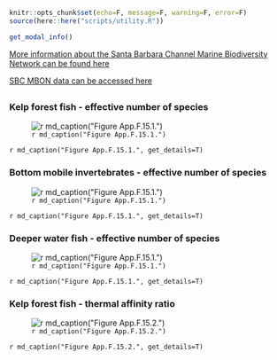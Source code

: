 ```r
knitr::opts_chunk$set(echo=F, message=F, warning=F, error=F)
source(here::here("scripts/utility.R"))
```

```r
get_modal_info()
```

[More information about the Santa Barbara Channel Marine Biodiversity Network can be found here](https://sanctuarysimon.org/dbtools/project-database/index.php?ID=100466)

[SBC MBON data can be accessed here](http://sbc.marinebon.org/data/catalog/)

## {.tabset}

### Kelp forest fish - effective number of species

![`r md_caption("Figure App.F.15.1.")`](../img/cinms_cr/App.F.15.1a.MBON_kelp_forest_fish.jpg)

`r md_caption("Figure App.F.15.1.", get_details=T)`

### Bottom mobile invertebrates - effective number of species

![`r md_caption("Figure App.F.15.1.")`](../img/cinms_cr/App.F.15.1b.MBON_mobile_invertebrate.jpg)

`r md_caption("Figure App.F.15.1.", get_details=T)`

### Deeper water fish - effective number of species

![`r md_caption("Figure App.F.15.1.")`](../img/cinms_cr/App.F.15.1c.MBON_deep_water_fish.jpg)

`r md_caption("Figure App.F.15.1.", get_details=T)`

### Kelp forest fish - thermal affinity ratio

![`r md_caption("Figure App.F.15.2.")`](../img/cinms_cr/App.F.15.2.Thermal_LogRatio.jpg)

`r md_caption("Figure App.F.15.2.", get_details=T)`


